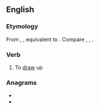 ==English==

===Etymology===
From {{inh|en|enm|updrawen}}, {{m|enm|updrauen}}, equivalent to {{prefix|en|up|draw}}. Compare {{cog|nl|opdragen}}, {{cog|de|auftragen}}, {{cog|sv|uppdraga}}.

===Verb===
{{en-verb|updraws|updrawing|updrew|updrawn}}
# {{lb|en|transitive|rare}} To [[draw]] up
#: {{rfquotek|John Milton}}

===Anagrams===
* {{l|en|draw up}}
* {{l|en|upward}}